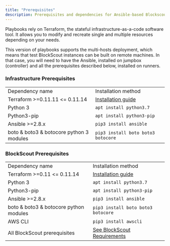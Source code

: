 ```yaml
---
title: "Prerequisites"
description: Prerequisites and dependencies for Ansible-based Blockscout deployment.
---
```


Playbooks rely on Terraform, the stateful infrastructure-as-a-code software tool. It allows you to modify and recreate single and multiple resources depending on your needs.

This version of playbooks supports the multi-hosts deployment, which means that test BlockScout instances can be built on remote machines. In that case, you will need to have the Ansible, installed on jumpbox (controller) and all the prerequisites described below, installed on runners.

### Infrastructure Prerequisites

|                                          |                                                                                          |
| ---------------------------------------- | ---------------------------------------------------------------------------------------- |
| Dependency name                          | Installation method                                                                      |
| Terraform >=0.11.11 \<= 0.11.14          | [Installation guide](https://learn.hashicorp.com/terraform/getting-started/install.html) |
| Python 3                                 | `apt install python3.7`                                                                  |
| Python3-pip                              | `apt install python3-pip`                                                                |
| Ansible >=2.8.x                          | `pip3 install ansible`                                                                   |
| boto & boto3 & botocore python 3 modules | `pip3 install boto boto3 botocore`                                                       |

### BlockScout Prerequisites

|                                        |                                                                                          |
| -------------------------------------- | ---------------------------------------------------------------------------------------- |
| Dependency name                        | Installation method                                                                      |
| Terraform >=0.11 \<= 0.11.14           | [Installation guide](https://learn.hashicorp.com/terraform/getting-started/install.html) |
| Python 3                               | `apt install python3.7`                                                                  |
| Python3-pip                            | `apt install python3-pip`                                                                |
| Ansible >=2.8.x                        | `pip3 install ansible`                                                                   |
| boto & boto3 & botocore python modules | `pip3 install boto boto3 botocore`                                                       |
| AWS CLI                                | `pip3 install awscli`                                                                    |
| All BlockScout prerequisites           | [See BlockScout Requirements](/setup/requirements/requirements)                          |


